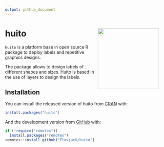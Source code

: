 ```yaml
---
output: github_document
---
```


# huito <img src="man/figures/logo.png" align="right" alt="" width="200" />

<!-- badges: start -->
<!-- [![CRAN_Status_Badge](https://www.r-pkg.org/badges/version/GerminaR)](https://cran.r-project.org/package=GerminaR) -->
<!-- [![DOI](https://zenodo.org/badge/49505163.svg)](https://zenodo.org/badge/latestdoi/49505163) -->
<!-- [![R-CMD-check](https://github.com/Flavjack/GerminaR/workflows/R-CMD-check/badge.svg)](https://github.com/Flavjack/GerminaR/actions) -->
<!-- [![CRAN RStudio mirror downloads](https://cranlogs.r-pkg.org/badges/grand-total/GerminaR?color=green)](https://r-pkg.org/pkg/GerminaR) -->
<!-- badges: end -->

`huito` is a platform base in open source R package to deploy labels and repetitive graphics designs.

The package allows to design labels of different shapes and sizes. Huito is based in the use of layers to design the labels.

## Installation

You can install the released version of huito from [CRAN](https://cran.r-project.org/package=huito) with:

``` r
install.packages("huito")
```

And the development version from [GitHub](https://github.com/flavjack/huito) with:

``` r
if (!require("remotes"))
  install.packages("remotes")
remotes::install_github("Flavjack/huito")
```
